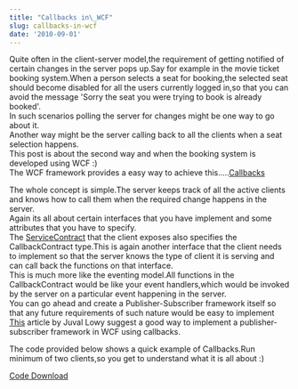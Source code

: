 ```yaml
---
title: "Callbacks in\_WCF"
slug: callbacks-in-wcf
date: '2010-09-01'
---
```

Quite often in the client-server model,the requirement of getting notified of certain changes in the server pops up.Say for example in the movie ticket booking system.When a person selects a seat for booking,the selected seat should become disabled for all the users currently logged in,so that you can avoid the message 'Sorry the seat you were trying to book is already booked'.  
In such scenarios polling the server for changes might be one way to go about it.  
Another way might be the server calling back to all the clients when a seat selection happens.  
This post is about the second way and when the booking system is developed using WCF :)  
The WCF framework provides a easy way to achieve this.....[Callbacks](http://msdn.microsoft.com/en-us/library/system.servicemodel.servicecontractattribute.callbackcontract.aspx)

The whole concept is simple.The server keeps track of all the active clients and knows how to call them when the required change happens in the server.  
Again its all about certain interfaces that you have implement and some attributes that you have to specify.  
The [ServiceContract](http://msdn.microsoft.com/en-us/library/system.servicemodel.servicecontractattribute.aspx) that the client exposes also specifies the CallbackContract type.This is again another interface that the client needs to implement so that the server knows the type of client it is serving and can call back the functions on that interface.  
This is much more like the eventing model.All functions in the CallbackContract would be like your event handlers,which would be invoked by the server on a particular event happening in the server.  
You can go ahead and create a Publisher-Subscriber framework itself so that any future requirements of such nature would be easy to implement  
[This](http://msdn.microsoft.com/en-us/magazine/cc163537.aspx#S6) article by Juval Lowy suggest a good way to implement a publisher-subscriber framework in WCF using callbacks.

The code provided below shows a quick example of Callbacks.Run minimum of two clients,so you get to understand what it is all about :)

[Code Download](http://rapidshare.com/files/416414378/PublisherSubscriber.rar)
